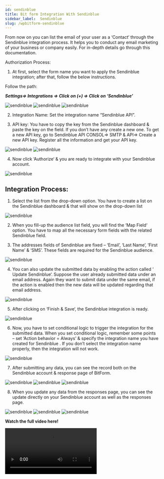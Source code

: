 ```yaml
---
id: sendinblue
title: Bit form Integration With Sendinblue
sidebar_label:  Sendinblue
slug: /wpbitform-sendinblue
---
```


From now on you can list the email of your user as a ‘Contact‘ through the Sendinblue integration process. It helps you to conduct any email marketing of your business or company easily. For in-depth details go through this documentation.

Authorization Process:   
1. At first, select the form name you want to apply the Sendinblue integration; after that, follow the below instructions.

 Follow the path:

 ***Settings=> Integrations => Click on (+) => Click on ‘Sendinblue’***

 <Image src="Sendinblue/Create Form" alt="sendinblue" w="1020" h="350" />

 <Image src="Sendinblue/Settings to integration" alt="sendinblue" w="1020" h="350" />

 <Image src="Sendinblue/Select Integration" alt="sendinblue" w="1020" h="350" />

2. Integration Name: Set the integration name “Sendinblue API”.

3. API key: You have to copy the key from the Sendinblue dashboard & paste the key on the field. If you don’t have any create a new one. To get a new API key, go to Sendinblue API CONSOL=> SMTP & API=> Create a new API key. Register all the information and get your API key.

 <Image src="Sendinblue/Console" alt="sendinblue" w="1020" h="350" />

 <Image src="Sendinblue/API key" alt="sendinblue" w="1020" h="350" />

4. Now click ‘Authorize‘ & you are ready to integrate with your Sendinblue account.

<Image src="Sendinblue/Authorize" alt="sendinblue" w="1020" h="350" />

## Integration Process:
1. Select the list from the drop-down option. You have to create a list on the Sendinblue dashboard & that will show on the drop-down list

 <Image src="Sendinblue/List" alt="sendinblue" w="1020" h="350" />

2. When you fill-up the audience list field, you will find the ‘Map Field‘ option. You have to map all the necessary form fields with the related Sendinblue field.

3. The addresses fields of Sendinblue are fixed – ‘Email’, ‘Last Name’, ‘First Name’ & ‘SMS’. These fields are required for the Sendinblue audience.

 <Image src="Sendinblue/Map Field" alt="sendinblue" w="1020" h="350" />

4. You can also update the submitted data by enabling the action called ‘ Update Sendinblue‘. Suppose the user already submitted data under an email address. Again they want to submit data under the same email, if the action is enabled then the new data will be updated regarding that email address.
 
 <Image src="Sendinblue/Action" alt="sendinblue" w="1020" h="350" />

5. After clicking on ‘Finish & Save‘, the Sendinblue integration is ready.

 <Image src="Sendinblue/Created Integration" alt="sendinblue" w="1020" h="350" />

6. Now, you have to set conditional logic to trigger the integration for the submitted data. When you set conditional logic, remember some points – set ‘Action behavior = Always’ & specify the integration name you have created for Sendinblue . If you don’t select the integration name properly, then the integration will not work.

 <Image src="Sendinblue/CL" alt="sendinblue" w="1020" h="350" />

7. After submitting any data, you can see the record both on the Sendinblue account & response page of BitForm.

 <Image src="Sendinblue/Databsubmission" alt="sendinblue" w="1020" h="350" />

 <Image src="Sendinblue/Data on Sendinblue" alt="sendinblue" w="1020" h="350" />

 <Image src="Sendinblue/Data on responses" alt="sendinblue" w="1020" h="350" />

8. When you update any data from the responses page, you can see the update directly on your Sendinblue account as well as the responses page.

 <Image src="Sendinblue/Update" alt="sendinblue" w="1020" h="350" />

 <Image src="Sendinblue/Update i sendinblue" alt="sendinblue" w="1020" h="350" />

 <Image src="Sendinblue/update in Responses" alt="sendinblue" w="1020" h="350" />

  **Watch the full video here!**

<Video youtube src="DLWvKoPbbN8" />



















